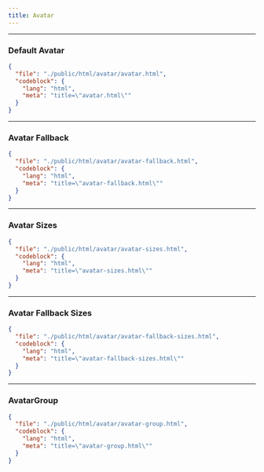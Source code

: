 ```yaml
---
title: Avatar
---
```


---


### Default Avatar

<CodePreviewer src="/html/avatar/avatar.html" />

```json doc-gen:file
{
  "file": "./public/html/avatar/avatar.html",
  "codeblock": {
    "lang": "html",
    "meta": "title=\"avatar.html\""
  }
}
```

---

### Avatar Fallback

<CodePreviewer src="/html/avatar/avatar-fallback.html" />

```json doc-gen:file
{
  "file": "./public/html/avatar/avatar-fallback.html",
  "codeblock": {
    "lang": "html",
    "meta": "title=\"avatar-fallback.html\""
  }
}
```

---

### Avatar Sizes

<CodePreviewer src="/html/avatar/avatar-sizes.html" />

```json doc-gen:file
{
  "file": "./public/html/avatar/avatar-sizes.html",
  "codeblock": {
    "lang": "html",
    "meta": "title=\"avatar-sizes.html\""
  }
}
```

---

### Avatar Fallback Sizes

<CodePreviewer src="/html/avatar/avatar-fallback-sizes.html" />

```json doc-gen:file
{
  "file": "./public/html/avatar/avatar-fallback-sizes.html",
  "codeblock": {
    "lang": "html",
    "meta": "title=\"avatar-fallback-sizes.html\""
  }
}
```

---

### AvatarGroup

<CodePreviewer src="/html/avatar/avatar-group.html" />

```json doc-gen:file
{
  "file": "./public/html/avatar/avatar-group.html",
  "codeblock": {
    "lang": "html",
    "meta": "title=\"avatar-group.html\""
  }
}
```
